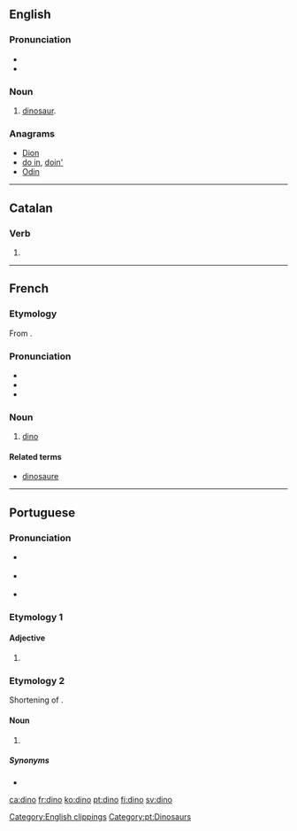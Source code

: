 {{also|Dino|DINO|dino-}}
==English==
{{wikipedia}}

===Pronunciation===
* {{IPA|/ˈdaɪnoʊ/|lang=en}}
* {{rhymes|aɪnəʊ|lang=en}}

===Noun===
{{en-noun}}

# {{context|informal|lang=en}} [[dinosaur]].

===Anagrams===
* [[Dion#English|Dion]]
* [[do in#English|do in]], [[doin'#English|doin']]
* [[Odin#English|Odin]]

[[Category:English clippings]]

----

==Catalan==

===Verb===
{{head|ca|verb form}}

# {{ca-verb form of|p=1|n=sg|t=pres|m=ind|dinar}}

----

==French==

===Etymology===
From {{term|dinosaure|lang=fr}}.

===Pronunciation===
* {{IPA|/dino/|lang=fr}}
* {{rhymes|o|lang=fr}}
* {{homophones|dinos|lang=fr}}

===Noun===
{{fr-noun|m}}

# [[#English|dino]]

====Related terms====
* [[dinosaure]]


----

==Portuguese==

===Pronunciation===
* {{a|Portugal}} {{IPA|/ˈdi.nu/|lang=pt}}
* {{a|Brazil}} {{IPA|/ˈd͡ʒi.nu/|lang=pt}}
* {{a|South Brazil}} {{IPA|/ˈd͡ʒi.no/|lang=pt}}

===Etymology 1===

====Adjective====
{{pt-adj|din|o}}

# {{context|obsolete|or|poetic|lang=pt}} {{alternative form of|digno|lang=pt}}

===Etymology 2===
Shortening of {{term|dinossauro||dinosaur|lang=pt}}.

====Noun====
{{pt-noun|m|s}}

# {{context|familiar|lang=pt}} {{l/en|dinosaur}} {{gloss|any of various extinct reptiles belonging to the ''Dinosauria''}}

=====Synonyms=====
* {{l/pt|dinossauro}}

[[Category:pt:Dinosaurs]]

[[ca:dino]]
[[fr:dino]]
[[ko:dino]]
[[pt:dino]]
[[fi:dino]]
[[sv:dino]]